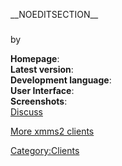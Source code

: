 __NOEDITSECTION__
==={{{name}}}===
by ''{{{author}}}''

'''Homepage''': {{{website}}}<br />
'''Latest version''': {{{version}}}<br />
'''Development language''': {{{devlanguage}}}<br />
'''User Interface''': {{{ui}}}<br />
'''Screenshots''': {{{screenshots}}}<br />
[[Talk:Client:{{{name}}} | Discuss]]

{{{description}}}

[[Clients | More xmms2 clients]]

[[Category:Clients]]